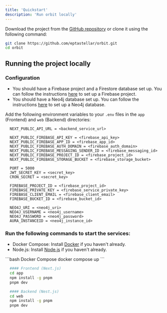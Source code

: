 ```yaml
---
title: 'Quickstart'
description: 'Run orbit locally'
---
```


Download the project from the [GitHub repository](https://github.com/eptastellar/Orbit) or clone it using the following command:

```bash
git clone https://github.com/eptastellar/orbit.git
cd orbit
```

## Running the project locally

### Configuration
- You should have a Firebase project and a Firestore database set up. You can follow the instructions [here](https://firebase.google.com/docs/web/setup) to set up a Firebase project.
- You should have a Neo4j database set up. You can follow the instructions [here](https://neo4j.com/) to set up a Neo4j database.

Add the following environment variables to your `.env` files in the `app` (Frontend) and `web` (Backend) directories:
<CodeGroup>
```.env Frontend (Next.js) .env
  NEXT_PUBLIC_API_URL = <backend_service_url>

  NEXT_PUBLIC_FIREBASE_API_KEY = <firebase_api_key>
  NEXT_PUBLIC_FIREBASE_APP_ID = <firebase_app_id>
  NEXT_PUBLIC_FIREBASE_AUTH_DOMAIN = <firebase_auth_domain>
  NEXT_PUBLIC_FIREBASE_MESSAGING_SENDER_ID = <firebase_messaging_id>
  NEXT_PUBLIC_FIREBASE_PROJECT_ID = <firebase_project_id>
  NEXT_PUBLIC_FIREBASE_STORAGE_BUCKET = <firebase_storage_bucket>
```

```.env Backend (Nest.js) .env
  PORT = 5000
  JWT_SECRET_KEY = <secret_key>
  CRON_SECRET = <secret_key>

  FIREBASE_PROJECT_ID = <firebase_project_id>
  FIREBASE_PRIVATE_KEY = <firebase_service_private_key>
  FIREBASE_CLIENT_EMAIL = <firebase_client_email>
  FIREBASE_BUCKET_ID = <firebase_bucket_id>

  NEO4J_URI = <neo4j_uri>
  NEO4J_USERNAME = <neo4j_username>
  NEO4J_PASSWORD = <neo4j_password>
  AURA_INSTANCEID = <neo4j_instance_id>
```
</CodeGroup>

### Run the following commands to start the services:
- Docker Compose: Install [Docker](https://www.docker.com/) if you haven't already.
- Node.js: Install [Node.js](https://nodejs.org/) if you haven't already.

<CodeGroup>
```bash Docker Compose
  docker compose up
```

```bash pnpm (Node.js)
  #### Frontend (Next.js)
  cd app
  npm install -g pnpm
  pnpm dev

  #### Backend (Nest.js) 
  cd web
  npm install -g pnpm
  pnpm dev
```
</CodeGroup>

